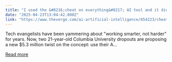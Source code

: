 ```yaml
---
title: "I used the &#8216;cheat on everything&#8217; AI tool and it didn&#8217;t help me cheat on anything"
date: "2025-04-23T13:04:42.000Z"
link: "https://www.theverge.com/ai-artificial-intelligence/654223/cheat-on-everything-ai"
---
```


Tech evangelists have been yammering about "working smarter, not harder" for years. Now, two 21-year-old Columbia University dropouts are proposing a new $5.3 million twist on the concept: use their A...

[Read more](https://www.theverge.com/ai-artificial-intelligence/654223/cheat-on-everything-ai)

